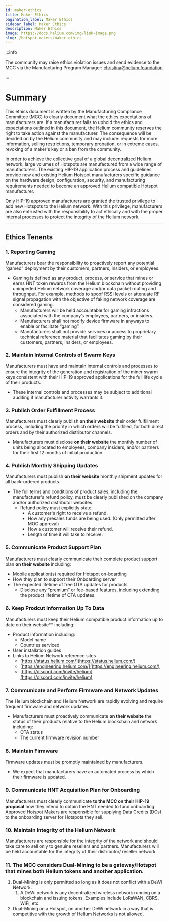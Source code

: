 ```yaml
---
id: maker-ethics
title: Maker Ethics
pagination_label: Maker Ethics
sidebar_label: Maker Ethics
description: Maker Ethics
image: https://docs.helium.com/img/link-image.png
slug: /hotspot-makers/maker-ethics
---
```



<LegacyContentBanner />

:::info

The community may raise ethics violation issues and send evidence to the MCC via the Manufacturing
Program Manager: [christina@helium.foundation](mailto:christina@helium.foundation)

:::

# Summary

This ethics document is written by the Manufacturing Compliance Committee (MCC) to clearly document
what the ethics expectations of manufacturers are. If a manufacturer fails to uphold the ethics and
expectations outlined in this document, the Helium community reserves the right to take action
against the manufacturer. The consequence will be decided on by the Helium community and may
include: requests for more information, selling restrictions, temporary probation, or in extreme
cases, revoking of a maker's key or a ban from the community.

In order to achieve the collective goal of a global decentralized Helium network, large volumes of
Hotspots are manufactured from a wide range of manufacturers. The existing HIP-19 application
process and guidelines provide new and existing Helium Hotspot manufacturers specific guidance on
the hardware design, configuration, security, and manufacturing requirements needed to become an
approved Helium compatible Hotspot manufacturer.

Only HIP-19 approved manufacturers are granted the trusted privilege to add new Hotspots to the
Helium network. With this privilege, manufacturers are also entrusted with the responsibility to act
ethically and with the proper internal processes to protect the integrity of the Helium network.

---

## Ethics Tenents

### 1. Reporting Gaming

Manufacturers bear the responsibility to proactively report any potential “gamed” deployment by
their customers, partners, insiders, or employees.

- Gaming is defined as any product, process, or service that mines or earns HNT token rewards from
  the Helium blockchain without providing unimpeded Helium network coverage and/or data packet
  routing and throughput. For example, methods to spoof RSSI levels or attenuate RF signal
  propagation with the objective of faking network coverage are considered gaming.
  - Manufacturers will be held accountable for gaming infractions associated with the company’s
    employees, partners, or insiders.
  - Manufacturers shall not modify device firmware in anyways to enable or facilitate “gaming”.
  - Manufacturers shall not provide services or access to proprietary technical reference material
    that facilitates gaming by their customers, partners, insiders, or employees.

### 2. Maintain Internal Controls of Swarm Keys

Manufacturers must have and maintain internal controls and processes to ensure the integrity of the
generation and registration of the miner swarm keys consistent with their HIP-19 approved
applications for the full life cycle of their products.

- These internal controls and processes may be subject to additional auditing if manufacturer
  activity warrants it.

### 3. Publish Order Fulfillment Process

Manufacturers must clearly publish **on their website** their order fulfillment process, including
the priority in which orders will be fulfilled, for both direct orders and by their authorized
distributor channels.

- Manufacturers must disclose **on their website** the monthly number of units being allocated to
  employees, company insiders, and/or partners for their first 12 months of initial production.

### 4. Publish Monthly Shipping Updates

Manufacturers must publish **on their website** monthly shipment updates for all back-ordered
products.

- The full terms and conditions of product sales, including the manufacturer's refund policy, must
  be clearly published on the company and/or authorized distributor websites.
  - Refund policy must explicitly state:
    - A customer's right to receive a refund.
    - How any presales funds are being used. (Only permitted after MOC approval)
    - How a customer will receive their refund.
    - Length of time it will take to receive.

### 5. Communicate Product Support Plan

Manufacturers must clearly communicate their complete product support plan **on their website**
including:

- Mobile application(s) required for Hotspot on-boarding
- How they plan to support their Onboarding server
- The expected lifetime of free OTA updates for products
  - Disclose any “premium” or fee-based features, including extending the product lifetime of OTA
    updates.

### 6. Keep Prodcut Information Up To Data

Manufacturers must keep their Helium compatible product information up to date on their website\*\*
including:

- Product information including:
  - Model name
  - Countries serviced
- User installation guides
- Links to Helium Network reference sites
  - [https://status.helium.com/](https://status.helium.com/)
  - [https://engineering.helium.com/](https://engineering.helium.com/)
  - [https://discord.com/invite/helium](https://discord.com/invite/helium)

### 7. Communicate and Perform Firmware and Network Updates

The Helium blockchain and Helium Network are rapidly evolving and require frequent firmware and
network updates.

- Manufacturers must proactively communicate **on their website** the status of their products
  relative to the Helium blockchain and network including:
  - OTA status
  - The current firmware revision number

### 8. Maintain Firmware

Firmware updates must be promptly maintained by manufacturers.

- We expect that manufacturers have an automated process by which their firmware is updated.

### 9. Communicate HNT Acquisition Plan for Onboarding

Manufacturers must clearly communicate **to the MCC on their HIP-19 proposal** how they intend to
obtain the HNT needed to fund onboarding. Approved Hotspot Makers are responsible for supplying Data
Credits (DCs) to the onboarding server for Hotspots they sell.

### 10. Maintain Integrity of the Helium Network

Manufacturers are responsible for the integrity of the network and should take care to sell only to
genuine resellers and partners. Manufacturers will be held accountable for the integrity of their
distributor/ reseller network.

### 11. The MCC considers Dual-Mining to be a gateway/Hotspot that mines both Helium tokens and another application.

1. Dual-Mining is only permitted so long as it does not conflict with a DeWi Network.
   1. A DeWi network is any decentralized wireless network running on a blockchain and issuing
      tokens. Examples include LoRaWAN, CBRS, WiFi, etc.
2. Dual-Mining on a Hotspot, on another DeWi network in a way that is competitive with the growth of
   Helium Networks is not allowed.
